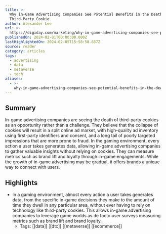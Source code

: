 ```yaml
---
title: >-
  Why in-Game Advertising Companies See Potential Benefits in the Death of the
  Third-Party Cookie
author: Alexander Lee
url: >-
  https://digiday.com/marketing/why-in-game-advertising-companies-see-potential-benefits-in-the-death-of-the-third-party-cookie/?utm_source=Sailthru&utm_medium=email&utm_campaign=Newsletter%20Weekly%20Roundup:%20Marketing%20Dive:%20Daily%20Dive%2002-03-2024&utm_term=Marketing%20Dive%20Weekender
publishedOn: 2024-02-01T00:00:00.000Z
lastHighlightedOn: 2024-02-05T15:58:58.887Z
source: reader
category: articles
tags:
  - advertising
  - data
  - metaverse
  - tech
aliases:
  - >-
    why-in-game-advertising-companies-see-potential-benefits-in-the-death-of-the-third-party-cookie
---
```

## Summary

In-game advertising companies are seeing the death of third-party cookies as an opportunity rather than a challenge. They believe that the collapse of cookies will result in a split online ad market, with high-quality ad inventory using first-party identifiers and consent, and a long tail of poorly targeted impressions that are more prone to fraud. In the gaming environment, every action a user takes generates data, allowing in-game advertising companies to gather valuable insights without relying on cookies. They can measure metrics such as brand lift and loyalty through in-game engagements. While the growth of in-game advertising may be gradual, it offers brands a unique way to connect with users.

## Highlights
- In a gaming environment, almost every action a user takes generates data, from the specific in-game decisions they make to the amount of time they dwell in any particular area, without ever having to rely on technology like third-party cookies. This allows in-game advertising companies to leverage game worlds as de facto user surveys measuring metrics such as brand lift and brand loyalty.
    - Tags: [[data]] [[dtc]] [[metaverse]] [[ecommerce]]
